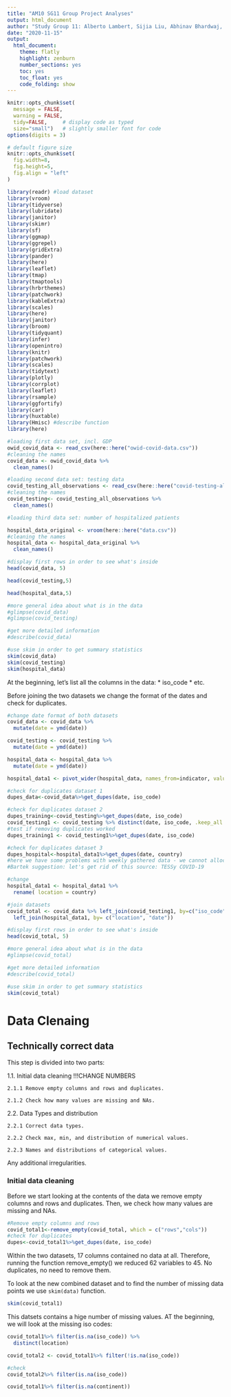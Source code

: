 ```yaml
---
title: "AM10 SG11 Group Project Analyses"
output: html_document
author: "Study Group 11: Alberto Lambert, Sijia Liu, Abhinav Bhardwaj, Bartek Makuch, Anna Plaschke, Feiyang Ni"
date: "2020-11-15"
output:
  html_document:
    theme: flatly
    highlight: zenburn
    number_sections: yes
    toc: yes
    toc_float: yes
    code_folding: show
---
```


```r
knitr::opts_chunk$set(
  message = FALSE, 
  warning = FALSE, 
  tidy=FALSE,     # display code as typed
  size="small")   # slightly smaller font for code
options(digits = 3)

# default figure size
knitr::opts_chunk$set(
  fig.width=8, 
  fig.height=5,
  fig.align = "left"
)
```

```r
library(readr) #load dataset
library(vroom)
library(tidyverse)
library(lubridate)
library(janitor)
library(skimr)
library(sf)
library(ggmap)
library(ggrepel)
library(gridExtra)
library(pander)
library(here)
library(leaflet)
library(tmap)
library(tmaptools)
library(hrbrthemes)
library(patchwork)
library(kableExtra)
library(scales)
library(here)
library(janitor)
library(broom)
library(tidyquant)
library(infer)
library(openintro)
library(knitr)
library(patchwork)
library(scales)
library(tidytext)
library(plotly)
library(corrplot)
library(leaflet)
library(rsample) 
library(ggfortify)
library(car)
library(huxtable)
library(Hmisc) #describe function
library(here)

```




```r
#loading first data set, incl. GDP
owid_covid_data <- read_csv(here::here("owid-covid-data.csv")) 
#cleaning the names
covid_data <- owid_covid_data %>% 
  clean_names()

#loading second data set: testing data
covid_testing_all_observations <- read_csv(here::here("covid-testing-all-observations.csv"))
#cleaning the names
covid_testing<- covid_testing_all_observations %>% 
  clean_names()

#loading third data set: number of hospitalized patients

hospital_data_original <- vroom(here::here("data.csv")) 
#cleaning the names
hospital_data <- hospital_data_original %>% 
  clean_names()
```

```r
#display first rows in order to see what's inside
head(covid_data, 5)

head(covid_testing,5)

head(hospital_data,5)

#more general idea about what is in the data
#glimpse(covid_data)
#glimpse(covid_testing)

#get more detailed information
#describe(covid_data) 

#use skim in order to get summary statistics
skim(covid_data)
skim(covid_testing)
skim(hospital_data)
```
At the beginning, let's list all the columns in the data:
*   iso_code
*   etc.

Before joining the two datasets we change the format of the dates and check for duplicates. 
```r
#change date format of both datasets
covid_data <- covid_data %>% 
  mutate(date = ymd(date))

covid_testing <- covid_testing %>% 
  mutate(date = ymd(date))

hospital_data <- hospital_data %>% 
  mutate(date = ymd(date))
```

```r
hospital_data1 <- pivot_wider(hospital_data, names_from=indicator, values_from=value)
```

```r
#check for duplicates dataset 1
dupes_data<-covid_data%>%get_dupes(date, iso_code)

#check for duplicates dataset 2
dupes_training<-covid_testing%>%get_dupes(date, iso_code)
covid_testing1 <- covid_testing %>% distinct(date, iso_code, .keep_all = TRUE)
#test if removing duplicates worked
dupes_training1 <- covid_testing1%>%get_dupes(date, iso_code)

#check for duplicates dataset 3
dupes_hospital<-hospital_data1%>%get_dupes(date, country)
#here we have some problems with weekly gathered data - we cannot allocate them to a specific data - how should we handle this?
#Bartek suggestion: let's get rid of this source: TESSy COVID-19
```


```r
#change 
hospital_data1 <- hospital_data1 %>% 
  rename( location = country)
```


```r
#join datasets
covid_total <- covid_data %>% left_join(covid_testing1, by=c("iso_code","date")) %>% 
  left_join(hospital_data1, by= c("location", "date"))
```

```r
#display first rows in order to see what's inside
head(covid_total, 5)

#more general idea about what is in the data
#glimpse(covid_total)

#get more detailed information
#describe(covid_total) 

#use skim in order to get summary statistics
skim(covid_total)
```


# Data Clenaing

## Technically correct data


This step is divided into two parts:

1.1. Initial data cleaning !!!CHANGE NUMBERS

    2.1.1 Remove empty columns and rows and duplicates.

    2.1.2 Check how many values are missing and NAs.
    
2.2. Data Types and distribution

    2.2.1 Correct data types. 

    2.2.2 Check max, min, and distribution of numerical values.

    2.2.3 Names and distributions of categorical values.


Any additional irregularities.

### Initial data cleaning

Before we start looking at the contents of the data we remove empty columns and rows and duplicates. Then, we check how many values are missing and NAs.
```r
#Remove empty columns and rows
covid_total1<-remove_empty(covid_total, which = c("rows","cols"))
#check for duplicates
dupes<-covid_total1%>%get_dupes(date, iso_code)
```

Within the two datasets, 17 columns contained no data at all. Therefore, running the function remove_empty() we reduced 62 variables to 45.
No duplicates, no need to remove them.

To look at the new combined dataset and to find the number of missing data points we use `skim(data)` function.
```r
skim(covid_total1)
```
This datsets contains a hige number of missing values. 
AT the beginning, we will look at the missing iso codes:
```r
covid_total1%>% filter(is.na(iso_code)) %>% 
  distinct(location)
```

```r
covid_total2 <- covid_total1%>% filter(!is.na(iso_code))

#check
covid_total2%>% filter(is.na(iso_code)) 
```
```r
covid_total1%>% filter(is.na(continent))

```

